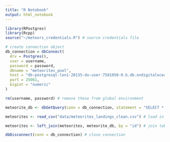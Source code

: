 ```yaml
---
title: "R Notebook"
output: html_notebook
---
```


```r
library(RPostgres)
library(Rcpp)
source("~/meteors_credentials.R") # source credentials file
```


```r
# create connection object
db_connection = dbConnect(
  drv = Postgres(), 
  user = username,
  password = password,
  dbname = "meteorites_pool",
  host = "db-postgresql-lon1-20135-do-user-7581050-0.b.db.ondigitalocean.com",
  port = 25061,
  bigint = "numeric"
)

rm(username, password) # remove these from global environment

meteorite_db <- dbGetQuery(conn = db_connection, statement = "SELECT * FROM meteorite_class") # create table from the connection object
```


```r
meteorites <- read_csv("data/meteorites_landings_clean.csv") # load in cleaned meteorites file

meteorites <- left_join(meteorites, meteorite_db, by = "id") # join tables
```


```r
dbDisconnect(conn = db_connection) # close connection
```

